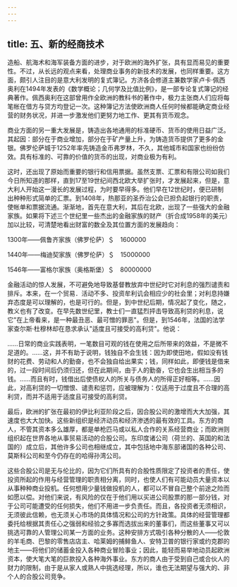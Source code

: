 ```yaml
---
---
---
```

title: 五、新的经商技术
---



造船、航海术和海军装备方面的进步，对于欧洲的海外扩张，具有显而易见的重要性。不过，从长远的观点来看，处理商业事务的新技术的发展，也同样重要。这方面，颇引人注目的是意大利发明的复式簿记。方济各会修道主兼数学家卢卡·佩西奥利在1494年发表的《数学概论；几何学及比值比例》，是一部专论复式簿记的经典著作。佩西奥利在这部曾用作全欧洲的教科书的著作中，极力主张商人们应将每笔帐在借方与贷方均登记一次。这种簿记方法使欧洲商人任何时候都能确定商业经营的财务状况，并进一步激发他们更努力地工作、更其有货币观念。

商业方面的另一重大发展是，铸造出各地通用的标准硬币、货币的使用日益广泛。其起因：部分在于商业增加，部分在于矿产量上升，为铸造货币提供了更多的金银。佛罗伦萨城于1252年率先铸造金币弗罗林，不久，其他城市和国家也纷纷仿效。具有标准的、可靠的价值的货币的出现，对商业极为有利。

这时，还出现了原始而重要的银行和信用票据。虽然支票、汇票和有限公司如我们今日所知道的那样，直到17至19世纪间西北欧大举扩张时，才发展起来，但是，意大利人开始这一漫长的发展过程，为时要早得多。他们早在12世纪时，便已研制出种种形式简单的汇票。到1408年，热那亚的圣乔治公会已担负起银行的职责，使帐单和票据流通。渐渐地，首先在意大利，其后在北欧，出现了一些强大的金融家族。如果将下述三个世纪里一些杰出的金融家族的财产（折合成1958年的美元）加以比较，可清楚地看出财富的数全及其位置方面的发展趋向：

1300年——佩鲁齐家族（佛罗伦萨）＄　1600000

1440年——梅迪契家族（佛罗伦萨）＄　15000000

1546年——富格尔家族（奥格斯堡）＄　80000000

金融活动的惊人发展，不可避免地导致基督教放弃中世纪时它对利息的强烈谴责和排斥。本来，在一个贸易．活动不多、投资牟利讥会相应少的社会里；对利息持嫌弃态度是可以理解的，也是可行的。但是，到中世纪后期，情况起了变化，随之，教义也有了改变。在早先数世纪里，教士们一直猛烈抨击导致高利贷的利息，说它"在上帝看来，是一种最丑恶、最可憎的罪恶"。但是，到1546年，法国的法学家查尔斯·杜穆林却在恳求承认"适度且可接受的高利贷"。他说：

……日常的商业实践表明，一笔数目可观的钱在使用之后所带来的效益，不是微不足道的。……这，并不有助于说明，钱独自不会生钱：因为即使田地，假如没有钱财的花费、劳动和人的勤奋，也不会独自给出果实；钱，同样如此，即便钱是借来的，过一段时间后仍须归还，但在此期间，由于人的勤奋，它也会生出相当多的钱。……而且有时，钱借出后使债权人的所关与债务人的所得正好相等。……因此，对高利贷的一切憎恨、谴责和惩罚，应被理解为：仅适用于过度且不合理的高利贷，而并不适用于适度且可接受的高利贷。

最后，欧洲的扩张在最初的伊比利亚阶段之后，因合股公司的激增而大大加强，其速度也大大加快。这些新组织是经济动员和经济渗透的最有效的工具。东方的商人，不管其资本多么雄厚，都是单枪匹马或以私人合作的关系经营商业；而欧洲则组织起在世界各地从事贸易活动的合股公司。东印度诸公司（荷兰的、英国的和法国的）成立后，其他许多公司也相继成立，其中包括地中海东部诸国的各种公司、莫斯科公司和至今仍存在的哈得孙湾公司。

这些合股公司是无与伦比的，因为它们所具有的合股性质限定了投资者的责任，使投资所起的作用与经营管理的职责相分离，同时，也使人们有可能动员大量资本以从事种种商业投机。任何想用少量钱做投机的人，都可以不冒自己整个前途之险而如愿以偿。对他们来说，有风险的仅在于他们用以买进公司股票的那一部分钱，对于公司可能遭受的任何损失，他们不用进一步负责任。而且，各投资者无须相识，无须彼此信赖，也无须关心市场的具体情况和公司的方针政策。具体的经营管理都委托给根据其责任心之强弱和经验之多寡而选拔出来的董事们，而这些董事又可以挑选可靠的人管理公司某一方面的业务。这种安排方式吸引各种分散的人——伦敦的羊毛商、巴黎的零售店店主、哈莱姆的捕鲱鱼人、安特卫普的银行家或约克郡的地主——将他们的储蓄金投入各种商业冒险事业；因此，能轻而易举地动员起欧洲资本，使大笔大笔的巨款投入各种海外事业。东方的商人由于受到自己或合伙人的财力的限制，由于是从家人或熟人中挑选经理，所以，谁也无法期望与强大的、非个人的合股公司竞争。